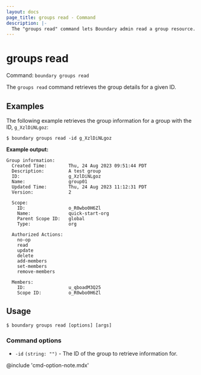 ```yaml
---
layout: docs
page_title: groups read - Command
description: |-
  The "groups read" command lets Boundary admin read a group resource.
---
```


# groups read

Command: `boundary groups read`

The `groups read` command retrieves the group details for a given ID.


## Examples

The following example retrieves the group information for a group with the ID, `g_XzlDiNLgoz`:

```shell-session
$ boundary groups read -id g_XzlDiNLgoz
```

**Example output:**

<CodeBlockConfig hideClipboard>

```plaintext
Group information:
  Created Time:        Thu, 24 Aug 2023 09:51:44 PDT
  Description:         A test group
  ID:                  g_XzlDiNLgoz
  Name:                group01
  Updated Time:        Thu, 24 Aug 2023 11:12:31 PDT
  Version:             2

  Scope:
    ID:                o_R0wbo0H6Zl
    Name:              quick-start-org
    Parent Scope ID:   global
    Type:              org

  Authorized Actions:
    no-op
    read
    update
    delete
    add-members
    set-members
    remove-members

  Members:
    ID:                u_qboadM3Q25
    Scope ID:          o_R0wbo0H6Zl
```

</CodeBlockConfig>

## Usage

<CodeBlockConfig hideClipboard>

```shell-session
$ boundary groups read [options] [args]
```

</CodeBlockConfig>


### Command options

- `-id` `(string: "")` - The ID of the group to retrieve information for.

@include 'cmd-option-note.mdx'